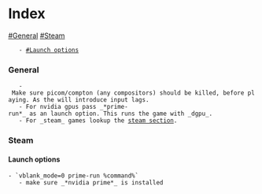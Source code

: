 =Index=
[[#General]]
[[#Steam]]
	- [[#Launch options]]

=== General ===
	- Make sure picom/compton (any compositors) should be killed, before playing. As the will introduce input lags.
	- For nvidia gpus pass _*prime-run*_ as an launch option. This runs the game with _dgpu_.
	- For _steam_ games lookup the [[#Steam|steam section]].

=== Steam ===
==== Launch options ====
 - `vblank_mode=0 prime-run %command%`
	- make sure _*nvidia prime*_ is installed
